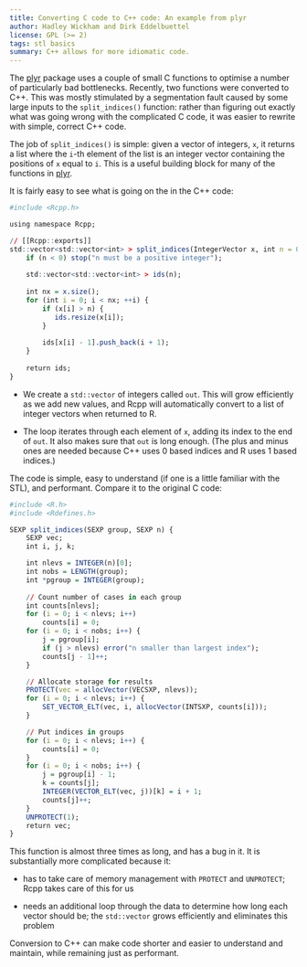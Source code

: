 ```yaml
---
title: Converting C code to C++ code: An example from plyr
author: Hadley Wickham and Dirk Eddelbuettel
license: GPL (>= 2)
tags: stl basics
summary: C++ allows for more idiomatic code.
---
```


The [plyr](http://cran.r-project.org/package=plyr) package uses a couple of 
small C functions to optimise a number of particularly bad bottlenecks. 
Recently, two functions were converted to C++. This was mostly stimulated by a 
segmentation fault caused by some large inputs to the `split_indices()` 
function: rather than figuring out exactly what was going wrong with the 
complicated C code, it was easier to rewrite with simple, correct C++ code.

The job of `split_indices()` is simple: given a vector of integers, `x`,
it returns a list where the `i`-th element of the list is an integer vector
containing the positions of `x` equal to `i`. This is a useful building block
for many of the functions in [plyr](http://cran.r-project.org/package=plyr).

It is fairly easy to see what is going on the in the C++ code:

```r
#include <Rcpp.h>

using namespace Rcpp;

// [[Rcpp::exports]]
std::vector<std::vector<int> > split_indices(IntegerVector x, int n = 0) {
    if (n < 0) stop("n must be a positive integer");
  
    std::vector<std::vector<int> > ids(n);
  
    int nx = x.size();
    for (int i = 0; i < nx; ++i) {
        if (x[i] > n) {
           ids.resize(x[i]);
        }
    
        ids[x[i] - 1].push_back(i + 1);
    }
  
    return ids;
}
```

* We create a `std::vector` of integers called `out`. This will grow
efficiently as we add new values, and Rcpp will automatically convert to a
list of integer vectors when returned to R. 

* The loop iterates through each element of `x`, adding its index to the end
of `out`. It also makes sure that `out` is long enough. (The plus and minus
ones are needed because C++ uses 0 based indices and R uses 1 based
indices.)

The code is simple, easy to understand (if one is a little familiar with
the STL), and performant.  Compare it to the original C code:

```r
#include <R.h>
#include <Rdefines.h>

SEXP split_indices(SEXP group, SEXP n) {
    SEXP vec;
    int i, j, k;

    int nlevs = INTEGER(n)[0];
    int nobs = LENGTH(group);  
    int *pgroup = INTEGER(group);
  
    // Count number of cases in each group
    int counts[nlevs];
    for (i = 0; i < nlevs; i++)
        counts[i] = 0;
    for (i = 0; i < nobs; i++) {
        j = pgroup[i];
        if (j > nlevs) error("n smaller than largest index");
        counts[j - 1]++;
    }

    // Allocate storage for results
    PROTECT(vec = allocVector(VECSXP, nlevs));
    for (i = 0; i < nlevs; i++) {
        SET_VECTOR_ELT(vec, i, allocVector(INTSXP, counts[i]));
    }

    // Put indices in groups
    for (i = 0; i < nlevs; i++) {
        counts[i] = 0;
    }
    for (i = 0; i < nobs; i++) {
        j = pgroup[i] - 1;
        k = counts[j];
        INTEGER(VECTOR_ELT(vec, j))[k] = i + 1;
        counts[j]++;
    }
    UNPROTECT(1);
    return vec;
}
```

This function is almost three times as long, and has a bug in it.  It is
substantially more complicated because it:

* has to take care of memory management with `PROTECT` and `UNPROTECT`;
  Rcpp takes care of this for us

* needs an additional loop through the data to determine how long each
  vector should be; the `std::vector` grows efficiently and eliminates this
  problem

Conversion to C++ can make code shorter and easier to understand and maintain,
while remaining just as performant.

